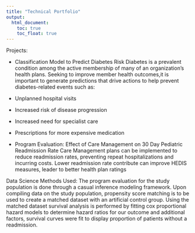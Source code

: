 ```yaml
---
title: "Technical Portfolio"
output: 
  html_document:
    toc: true
    toc_float: true
---
```


Projects:

* Classification Model to Predict Diabetes Risk
Diabetes is a prevalent condition among the active membership of many of an organization's health plans.
Seeking to improve member health outcomes,it is important to generate predictions that
drive actions to help prevent diabetes-related events such as:
- Unplanned hospital visits
- Increased risk of disease progression
- Increased need for specialist care
- Prescriptions for more expensive medication

* Program Evaluation: Effect of Care Management on 30 Day Pediatric Readmission Rate
Care Management plans can be implemented to reduce readmission rates, preventing repeat hospitalizations and incurring costs. Lower readmission rate contribute can improve HEDIS measures, leader to better health plan ratings

Data Science Methods Used: The program evaluation for the study population is done through a casual inference modeling framework. Upon compiling data on the study population, propensity score matching is to be used to create a matched dataset with an artificial control group. Using the matched dataset survival analysis is performed by fitting cox proportional hazard models to determine hazard ratios for our outcome and additional factors, survival curves were fit to display proportion of patients without a readmission. 
